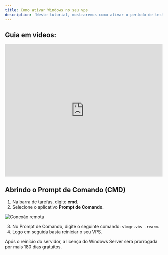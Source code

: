 ```yaml
---
title: Como ativar Windows no seu vps
description: 'Neste tutorial, mostraremos como ativar o período de teste gratuito do Windows Server.'
---
```


## Guia em vídeos:
<iframe
  width="100%"
  height="422"
  src="https://www.youtube.com/embed/v5OfbL3d6TM?si=AfSm4RI_ylxZ-4E4"
  title="YouTube video player"
  frameborder="0"
  allow="accelerometer; autoplay; clipboard-write; encrypted-media; gyroscope; picture-in-picture"
  allowfullscreen
></iframe>

## Abrindo o Prompt de Comando (CMD)
1. Na barra de tarefas, digite **cmd**.
2. Selecione o aplicativo **Prompt de Comando**.

<img
  className="block"
  src="/images/cmd.png"
  alt="Conexão remota"
/>

3. No Prompt de Comando, digite o seguinte comando: `slmgr.vbs -rearm`.
4. Logo em seguida basta reiniciar o seu VPS.

<Check> 
Após o reinício do servidor, a licença do Windows Server será prorrogada por mais 180 dias gratuitos.
</Check>